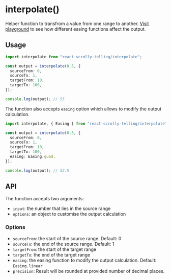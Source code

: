 
<Meta title="Helpers / interpolate / Docs" />

# interpolate()

Helper function to transfrom a value from one range to another. [Visit playground](?path=/story/helpers-interpolate--playground) to see how different easing functions affect the output.

## Usage

```ts
import interpolate from "react-scrolly-telling/interpolate";

const output = interpolate(0.5, {
  sourceFrom: 0,
  sourceTo: 1,
  targetFrom: 10,
  targetTo: 100,
});

console.log(output); // 55
```

The function also accepts `easing` option which allows to modify the output calculation.

```ts
import interpolate, { Easing } from "react-scrolly-telling/interpolate";

const output = interpolate(0.5, {
  sourceFrom: 0,
  sourceTo: 1,
  targetFrom: 10,
  targetTo: 100,
  easing: Easing.quad,
});

console.log(output); // 52.5
```

## API

The function accepts two arguments:

- `input`: the number that lies in the source range
- `options`: an object to customise the output calculation

### Options

- `sourceFrom`: the start of the source range. Default: 0
- `sourceTo`: the end of the source range. Default: 1
- `targetFrom`: the start of the target range
- `targetTo`: the end of the target range
- `easing`: the easing function to modify the output calculation. Default: `Easing.linear`
- `precision`: Result will be rounded at provided number of decimal places.
